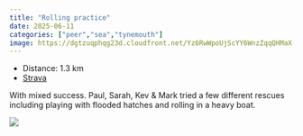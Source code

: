 ```yaml
---
title: "Rolling practice"
date: 2025-06-11
categories: ["peer","sea","tynemouth"]
image: https://dgtzuqphqg23d.cloudfront.net/Yz6RwWpoUjScYY6WnzZqqQHMaX-iFkcvfcJ2BHl3yiY-768x511.jpg
---
```


- Distance: 1.3 km
- [Strava](https://www.strava.com/activities/14769395976)

With mixed success. Paul, Sarah, Kev & Mark tried a few different rescues including playing with flooded hatches and rolling in a heavy boat.

![](https://dgtzuqphqg23d.cloudfront.net/Yz6RwWpoUjScYY6WnzZqqQHMaX-iFkcvfcJ2BHl3yiY-768x511.jpg)



